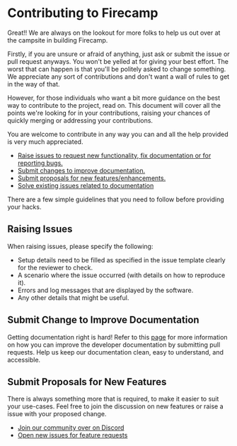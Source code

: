 # Contributing to Firecamp

Great!! We are always on the lookout for more folks to help us out over at the campsite in building Firecamp.

Firstly, if you are unsure or afraid of anything, just ask or submit the issue or pull request anyways. You won't be yelled at for giving your best effort. The worst that can happen is that you'll be politely asked to change something. We appreciate any sort of contributions and don't want a wall of rules to get in the way of that.

However, for those individuals who want a bit more guidance on the best way to contribute to the project, read on. This document will cover all the points we're looking for in your contributions, raising your chances of quickly merging or addressing your contributions.

You are welcome to contribute in any way you can and all the help provided is very much appreciated.

- [Raise issues to request new functionality, fix documentation or for reporting bugs.](#raising-issues)
- [Submit changes to improve documentation.](#submit-change-to-improve-documentation)
- [Submit proposals for new features/enhancements.](#submit-proposals-for-new-features)
- [Solve existing issues related to documentation](#contributing-to-source-code-and-bug-fixes)

There are a few simple guidelines that you need to follow before providing your hacks.

## Raising Issues

When raising issues, please specify the following:
- Setup details need to be filled as specified in the issue template clearly for the reviewer to check.
- A scenario where the issue occurred (with details on how to reproduce it).
- Errors and log messages that are displayed by the software.
- Any other details that might be useful.

## Submit Change to Improve Documentation

Getting documentation right is hard! Refer to this [page](#) for more information on how you can improve the developer documentation by submitting pull requests. Help us keep our documentation clean, easy to understand, and accessible.

## Submit Proposals for New Features

There is always something more that is required, to make it easier to suit your use-cases. Feel free to join the discussion on new features or raise a issue with your proposed change.

- [Join our community over on Discord](https://discord.gg/8hRaqhK)
- [Open new issues for feature requests](https://github.com/firecampapp/Firecamp/issues)
